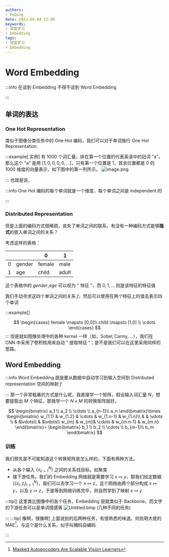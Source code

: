 ```yaml
---
authors:
- PuQing
date: 2023-09-04 22:09
keywords:
- 深度学习
- Embedding
tags:
- 深度学习
- Embedding
---
```

# Word Embedding

:::info
在谈到 Embedding 不得不谈到 Word Embedding


:::
## 单词的表达

### One Hot Representation

类似于图像分类任务中的 One Hot 编码，我们可以对于单词施行 One Hot Representation.


<!--truncate-->
:::example[ 实例]
有 1000 个词汇量。排在第一个位置的代表英语中的冠词 "a"，那么这个 "a" 是用 $[1,0,0,0,0,\dots]$，只有第一个位置是 1，其余位置都是 0 的 1000 维度的向量表示，如下图中的第一列所示。
![image.png](https://images.puqing.work/2023/09/04/64f5e6e1c82fc.png)

:::
也就是说，

:::info
One Hot 编码的每个单词就是一个维度，每个单词之间是 independent 的


:::
### Distributed Representation

但是上面的编码方式很<Highlight>稀疏</Highlight>，丧失了单词之间的联系，有没有一种编码方式能够**隐式**的嵌入单词之间的关系？

考虑这样的表格：

|     |        | 0      | 1     |
| --- | ------ | ------ | ----- |
| 0   | gender | female | male  |
| 1   | age    | child  | adult |

这个表格中的 $gender$,$age$ 可以视为 " 特征 "，而 $0,1,\dots$ 则是该特征的特征值

我们手动寻求这四个单词之间的关系 $f$，然后可以使用在两个特征上的值去表示四个单词

:::example[]

$$
\begin{cases}
female \mapsto [0,0]\\ 
child \mapsto [1,0] \\
\cdots
\end{cases}
$$
:::
但是就如图像处理中的各种 $\mathrm{kernel}$ 一样（如，$\mathrm{Sobel,Canny,\dots}$），我们在 $\mathrm{CNN}$ 中采用了卷积核用来自动 " 提取特征 "；是不是我们可以在这里采用同样的思路。

## Word Embedding

:::info
Word Embedding 就是要从数据中自动学习到输入空间到 Distributed representation 空间的映射 $f$


:::
那一个非常粗暴的方式是什么呢，我直接学一个矩阵，假设输入词汇量 $N$，想要提取出 $M$ 个特征，那我学一个 $N\times M$ 的转换矩阵就好。

$$
\begin{bmatrix}
a_1 \\
a_2 \\
\cdots  \\
a_{n-1}\\
a_n
\end{bmatrix}\times \begin{bmatrix}
w_{1.1}  & w_{1.2} & \cdots  & w_{1.n-1} & w_{1.n}\\
  &  & \vdots \\ 
  & &\vdots\\
  & &\vdots\\
w_{m}  & w_{m}&  \cdots & w_{m.n-1} & w_{m.n}
\end{bmatrix}=
\begin{bmatrix}
b_1 \\
b_2 \\
\cdots  \\
b_{m-1}\\
b_m
\end{bmatrix}
$$
### 训练

我们预先是不可能知道这个转换矩阵是怎么样的，下面有两种方法。

- 从各个输入 $\left\{x_{i}{ }_{i=1}^{N}\right\}$ 之间的关系找目标。如聚类
- 接下游任务。我们的 Embedding 网络就是需要学习 $x\mapsto y$，那我们给定数据 $\left\{\left(x_{i}, z_{i}\right)_{i=1}^{N}\right\}$，我们可以去学习一个 $x\mapsto z$，这个网络由两个部分构成 $x\mapsto y$，以及 $y\mapsto z$，于是等到网络训练完毕，则自然学到了映射 $x\mapsto y$

:::tip[]
这里类比图像中的各个任务，Embedding 层就类似于 Backbone，而文字的下游任务可以是单词情感等
![Untitled.bmp](https://images.puqing.work/2023/09/04/64f5f5a0a1f69.bmp)
(几种不同的任务)

:::
:::tip[ 像啊，很像啊]
上面说到的后两种任务，有很熟悉的味道。何凯明大佬的 $\mathrm{MAE}$[^1]，与这个是什么关系，似乎叫<Highlight>掩码自编码</Highlight>

:::
[^1]:[Masked Autoencoders Are Scalable Vision Learners](https://arxiv.org/pdf/2111.06377.pdf)
